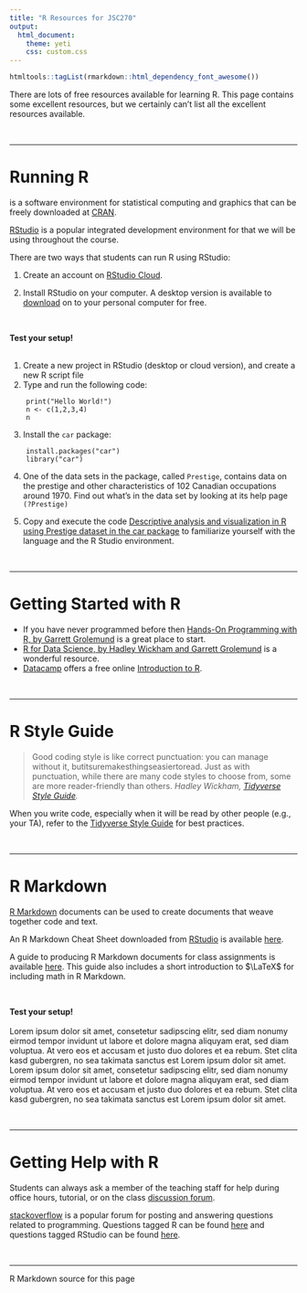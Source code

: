 ```yaml
---
title: "R Resources for JSC270"
output: 
  html_document:
    theme: yeti
    css: custom.css
---
```


```r
htmltools::tagList(rmarkdown::html_dependency_font_awesome())
```

There are lots of free resources available for learning R.  This page contains some excellent resources, but we certainly can't list all the excellent resources available.

<br>

*****

# Running R 

<a href= "https://www.r-project.org"><i class="fab fa-r-project fa-1x"></i></a> is a software environment for statistical computing and graphics that can be freely downloaded at [CRAN](https://cran.r-project.org).

[RStudio](https://www.rstudio.com) is a popular integrated development environment for <i class="fab fa-r-project fa-1x"></i> that we will be using throughout the course.

There are two ways that students can run R using RStudio:

1. Create an account on [RStudio Cloud](https://rstudio.cloud).

2. Install RStudio on your computer.  A desktop version is available to [download](https://www.rstudio.com/products/rstudio/#Desktop) on to your personal computer for free. 

<br>

<div class="yourturn">
<i class="fas fa-puzzle-piece" aria-hidden="true"></i>
<strong> Test your setup! </strong><br><br>

1. Create a new project in RStudio (desktop or cloud version), and create a new R script file
2. Type and run the following code:
```    
    print("Hello World!")
    n <- c(1,2,3,4)       
    n
```
3. Install the `car` package:
```  
    install.packages("car")
    library("car")
```

4. One of the data sets in the package, called `Prestige`, contains data on the prestige and other characteristics of 102 Canadian occupations around 1970. Find out what's in the data set by looking at its help page `(?Prestige)`

5. Copy and execute the code [Descriptive analysis and visualization in R using Prestige dataset in the car package](https://rstudio-pubs-static.s3.amazonaws.com/291237_ccac14a9e129479c8d07e1dcfac5a697.html) to familiarize yourself with the language and the R Studio environment.

</div>

<br>

*****

# Getting Started with R

- If you have never programmed before then [Hands-On Programming with R, by Garrett Grolemund](https://d1b10bmlvqabco.cloudfront.net/attach/ighbo26t3ua52t/igp9099yy4v10/igz7vp4w5su9/OReilly_HandsOn_Programming_with_R_2014.pdf) is a great place to start.
- [R for Data Science, by Hadley Wickham and Garrett Grolemund](http://r4ds.had.co.nz) is a wonderful resource. 
- [Datacamp](https://www.datacamp.com) offers a free online [Introduction to R](https://www.datacamp.com/courses/free-introduction-to-r).

<br>

*****

# R Style Guide

> Good coding style is like correct punctuation: you can manage without it, butitsuremakesthingseasiertoread. Just as with punctuation, while there are many code styles to choose from, some are more reader-friendly than others. _Hadley Wickham, [Tidyverse Style Guide](http://style.tidyverse.org/index.html)._

When you write code, especially when it will be read by other people (e.g., your TA), refer to the [Tidyverse Style Guide](http://style.tidyverse.org/index.html) for best practices.  

<br>

*****

# R Markdown 

[R Markdown](http://rmarkdown.rstudio.com) documents can be used to create documents that weave together code and text.  

An R Markdown Cheat Sheet downloaded from [RStudio](https://www.rstudio.com/resources/cheatsheets/) is available [here](rmarkdown-2.0.pdf).

A guide to producing R Markdown documents for class assignments is available [here](Rmarkdownforclassreports.html).  This guide also includes a short introduction to $\LaTeX$ for including math in R Markdown.

<br>

<p class="yourturn">
<i class="fas fa-puzzle-piece" aria-hidden="true"></i>
<strong> Test your setup! </strong><br><br>
Lorem ipsum dolor sit amet, consetetur sadipscing elitr, sed diam nonumy eirmod tempor invidunt ut labore et dolore magna aliquyam erat, sed diam voluptua. At vero eos et accusam et justo duo dolores et ea rebum. Stet clita kasd gubergren, no sea takimata sanctus est Lorem ipsum dolor sit amet. Lorem ipsum dolor sit amet, consetetur sadipscing elitr, sed diam nonumy eirmod tempor invidunt ut labore et dolore magna aliquyam erat, sed diam voluptua. At vero eos et accusam et justo duo dolores et ea rebum. Stet clita kasd gubergren, no sea takimata sanctus est Lorem ipsum dolor sit amet.
</p>

<br>

*****

# Getting Help with R

Students can always ask a member of the teaching staff for help during office hours, tutorial, or on the class [discussion forum](https://piazza.com/utoronto.ca/winter2018/sta130h1/home).

[stackoverflow](https://stackoverflow.com) is a popular forum for posting and answering questions related to programming.  Questions tagged R can be found [here](https://stackoverflow.com/questions/tagged/r) and questions tagged RStudio can be found [here](https://stackoverflow.com/questions/tagged/rstudio).

<br>

*****

R Markdown source for this page  <a href="https://raw.githubusercontent.com/ntaback/UofT_STA130/master/R_resources.Rmd">
<i class="fa fa-github fa-2x" aria-hidden="true"></i>
</a>

